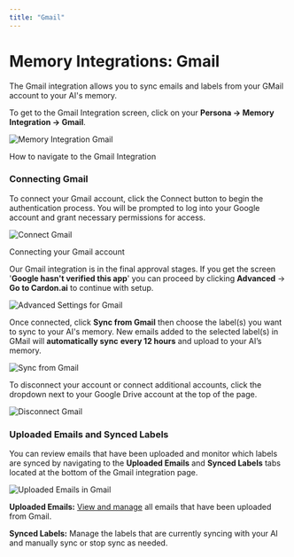```yaml
---
title: "Gmail"
---
```


# Memory Integrations: Gmail

The Gmail integration allows you to sync emails and labels from your GMail account to your AI's memory.

To get to the Gmail Integration screen, click on your **Persona -> Memory Integration -> Gmail**.

<img alt="Memory Integration Gmail" classname="block dark:hidden" src="/images/gmail-1.gif" />

How to navigate to the Gmail Integration

### Connecting Gmail

To connect your Gmail account, click the Connect button to begin the authentication process. You will be prompted to log into your Google account and grant necessary permissions for access.

<img alt="Connect Gmail" classname="block dark:hidden" src="/images/gmail-2.png" />

Connecting your Gmail account

Our Gmail integration is in the final approval stages. If you get the screen '**Google hasn't verified this app**' you can proceed by clicking **Advanced** -> **Go to Cardon.ai** to continue with setup.

<img alt="Advanced Settings for Gmail" classname="block dark:hidden" src="/images/gmail-3.gif" />

Once connected, click **Sync from Gmail** then choose the label(s) you want to sync to your AI's memory. New emails added to the selected label(s) in GMail will **automatically sync** **every 12 hours** and upload to your AI’s memory.

<img alt="Sync from Gmail" classname="block dark:hidden" src="/images/gmail-4.gif" />

To disconnect your account or connect additional accounts, click the dropdown next to your Google Drive account at the top of the page.

<img alt="Disconnect Gmail" classname="block dark:hidden" src="/images/gmail-5.gif" />

### Uploaded Emails and Synced Labels

You can review emails that have been uploaded and monitor which labels are synced by navigating to the **Uploaded Emails** and **Synced Labels** tabs located at the bottom of the Gmail integration page.

<img alt="Uploaded Emails in Gmail" classname="block dark:hidden" src="/images/gmail-6.png" />

**Uploaded Emails:** [View and manage](/o/nbVBaUyixnBYw8JgeVIt/s/dbMN7r709l6jIY1z4OHN/training-your-ai/memory-upload/managing-uploaded-data) all emails that have been uploaded from Gmail.

**Synced Labels:** Manage the labels that are currently syncing with your AI and manually sync or stop sync as needed.
